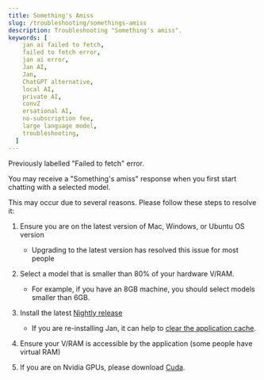 ```yaml
---
title: Something's Amiss
slug: /troubleshooting/somethings-amiss
description: Troubleshooting "Something's amiss".
keywords: [
    jan ai failed to fetch,
    failed to fetch error,
    jan ai error,
    Jan AI,
    Jan,
    ChatGPT alternative,
    local AI,
    private AI,
    convZ
    ersational AI,
    no-subscription fee,
    large language model,
    troubleshooting,
  ]
---
```


Previously labelled "Failed to fetch" error.

You may receive a "Something's amiss" response when you first start chatting with a selected model.

This may occur due to several reasons. Please follow these steps to resolve it:

1. Ensure you are on the latest version of Mac, Windows, or Ubuntu OS version

   - Upgrading to the latest version has resolved this issue for most people

2. Select a model that is smaller than 80% of your hardware V/RAM.

   - For example, if you have an 8GB machine, you should select models smaller than 6GB.

3. Install the latest [Nightly release](https://jan.ai/install/nightly/)

   - If you are re-installing Jan, it can help to [clear the application cache](https://jan.ai/troubleshooting/stuck-on-broken-build/).

4. Ensure your V/RAM is accessible by the application (some people have virtual RAM)

5. If you are on Nvidia GPUs, please download [Cuda](https://developer.nvidia.com/cuda-downloads).
